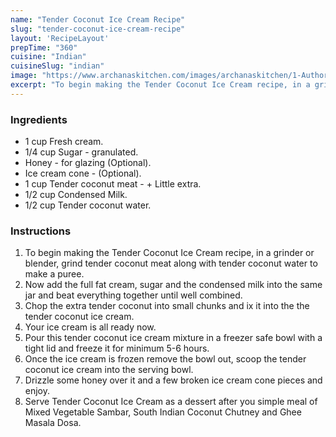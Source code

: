 ---
name: "Tender Coconut Ice Cream Recipe"
slug: "tender-coconut-ice-cream-recipe"
layout: 'RecipeLayout'
prepTime: "360"
cuisine: "Indian"
cuisineSlug: "indian"
image: "https://www.archanaskitchen.com/images/archanaskitchen/1-Author/poojanadkarni/Tender_Coconut_Ice_Cream.jpg"
excerpt: "To begin making the Tender Coconut Ice Cream recipe, in a grinder or blender, grind tender coconut meat along with tender coconut water to make a puree"
---

### Ingredients

- 1 cup Fresh cream.
- 1/4 cup Sugar - granulated.
- Honey - for glazing (Optional).
- Ice cream cone - (Optional).
- 1 cup Tender coconut meat - + Little extra.
- 1/2 cup Condensed Milk.
- 1/2 cup Tender coconut water.

### Instructions

1. To begin making the Tender Coconut Ice Cream recipe, in a grinder or blender, grind tender coconut meat along with tender coconut water to make a puree.
1. Now add the full fat cream, sugar and the condensed milk into the same jar and beat everything together until well combined.
1. Chop the extra tender coconut into small chunks and ix it into the the tender coconut ice cream.
1. Your ice cream is all ready now.
1. Pour this tender coconut ice cream mixture in a freezer safe bowl with a tight lid and freeze it for minimum 5-6 hours.
1. Once the ice cream is frozen remove the bowl out, scoop the tender coconut ice cream into the serving bowl.
1. Drizzle some honey over it and a few broken ice cream cone pieces and enjoy.
1. Serve Tender Coconut Ice Cream as a dessert after you simple meal of Mixed Vegetable Sambar, South Indian Coconut Chutney and Ghee Masala Dosa.
